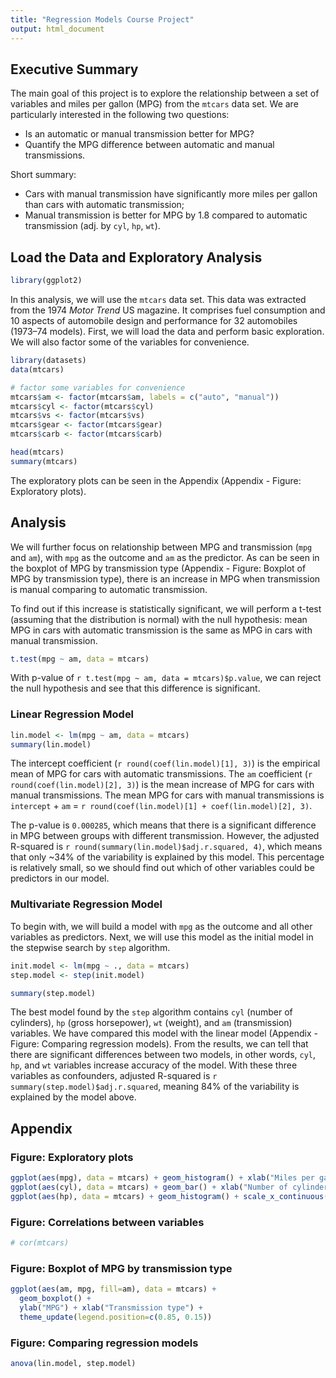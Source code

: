 ```yaml
---
title: "Regression Models Course Project"
output: html_document
---
```


## Executive Summary

The main goal of this project is to explore the relationship between a set of variables and miles per gallon (MPG) from the `mtcars` data set. We are particularly interested in the following two questions:

* Is an automatic or manual transmission better for MPG?
* Quantify the MPG difference between automatic and manual transmissions.

Short summary:

* Cars with manual transmission have significantly more miles per gallon than cars with automatic transmission;
* Manual transmission is better for MPG by 1.8 compared to automatic transmission (adj. by `cyl`, `hp`, `wt`).

## Load the Data and Exploratory Analysis

```r
library(ggplot2)
```

In this analysis, we will use the `mtcars` data set. This data was extracted from the 1974 *Motor Trend* US magazine. It comprises fuel consumption and 10 aspects of automobile design and performance for 32 automobiles (1973–74 models). First, we will load the data and perform basic exploration. We will also factor some of the variables for convenience.

```r
library(datasets)
data(mtcars)
```

```r
# factor some variables for convenience
mtcars$am <- factor(mtcars$am, labels = c("auto", "manual"))
mtcars$cyl <- factor(mtcars$cyl)
mtcars$vs <- factor(mtcars$vs)
mtcars$gear <- factor(mtcars$gear)
mtcars$carb <- factor(mtcars$carb)
```

```r
head(mtcars)
summary(mtcars)
```

The exploratory plots can be seen in the Appendix (Appendix - Figure: Exploratory plots). 

## Analysis

We will further focus on relationship between MPG and transmission (`mpg` and `am`), with `mpg` as the outcome and `am` as the predictor. As can be seen in the boxplot of MPG by transmission type (Appendix - Figure: Boxplot of MPG by transmission type), there is an increase in MPG when transmission is manual comparing to automatic transmission.

To find out if this increase is statistically significant, we will perform a t-test (assuming that the distribution is normal) with the null hypothesis: mean MPG in cars with automatic transmission is the same as MPG in cars with manual transmission.

```r
t.test(mpg ~ am, data = mtcars)
```

With p-value of ``r t.test(mpg ~ am, data = mtcars)$p.value``, we can reject the null hypothesis and see that this difference is significant.

### Linear Regression Model

```r
lin.model <- lm(mpg ~ am, data = mtcars)
summary(lin.model)
```

The intercept coefficient (``r round(coef(lin.model)[1], 3)``) is the empirical mean of MPG for cars with automatic transmissions. The `am` coefficient (``r round(coef(lin.model)[2], 3)``) is the mean increase of MPG for cars with manual transmissions. The mean MPG for cars with manual transmissions is `intercept` + `am` = ``r round(coef(lin.model)[1] + coef(lin.model)[2], 3)``.

The p-value is `0.000285`, which means that there is a significant difference in MPG between groups with different transmission. However, the adjusted R-squared is ``r round(summary(lin.model)$adj.r.squared, 4)``, which means that only ~34% of the variability is explained by this model. This percentage is relatively small, so we should find out which of other variables could be predictors in our model.

### Multivariate Regression Model

To begin with, we will build a model with `mpg` as the outcome and all other variables as predictors. Next, we will use this model as the initial model in the stepwise search by `step` algorithm.

```r
init.model <- lm(mpg ~ ., data = mtcars)
step.model <- step(init.model)
```
```r
summary(step.model)
```

The best model found by the `step` algorithm contains `cyl` (number of cylinders), `hp` (gross horsepower), `wt` (weight), and `am` (transmission) variables. We have compared this model with the linear model (Appendix - Figure: Comparing regression models). From the results, we can tell that there are significant differences between two models, in other words, `cyl`, `hp`, and `wt` variables increase accuracy of the model. With these three variables as confounders, adjusted R-squared is ``r summary(step.model)$adj.r.squared``, meaning 84% of the variability is explained by the model above.

## Appendix

### Figure: Exploratory plots
```r
ggplot(aes(mpg), data = mtcars) + geom_histogram() + xlab("Miles per gallon")
ggplot(aes(cyl), data = mtcars) + geom_bar() + xlab("Number of cylinders")
ggplot(aes(hp), data = mtcars) + geom_histogram() + scale_x_continuous(labels = seq(0,350,50), breaks = seq(0,350,50)) + xlab("Gross horsepower")
```

### Figure: Correlations between variables
```r
# cor(mtcars)
```

### Figure: Boxplot of MPG by transmission type

```r
ggplot(aes(am, mpg, fill=am), data = mtcars) + 
  geom_boxplot() + 
  ylab("MPG") + xlab("Transmission type") + 
  theme_update(legend.position=c(0.85, 0.15))
```

### Figure: Comparing regression models
```r
anova(lin.model, step.model)
```
